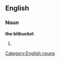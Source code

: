 ==English==

===Noun===
'''the bitbucket''' {{context|singulare tantum}}

# {{alternative spelling of|bit bucket}}

[[Category:English nouns]]